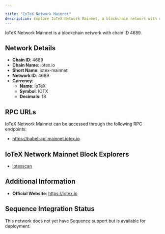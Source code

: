 ```yaml
---

title: "IoTeX Network Mainnet"
description: Explore IoTeX Network Mainnet, a blockchain network with chain ID 4689. Learn about its native currency, IoTeX, and how to interact with the network.
---
```




IoTeX Network Mainnet is a blockchain network with chain ID 4689.

## Network Details

- **Chain ID**: 4689
- **Chain Name**: iotex.io
- **Short Name**: iotex-mainnet
- **Network ID**: 4689
- **Currency**: 
  - **Name**: IoTeX
  - **Symbol**: IOTX
  - **Decimals**: 18

## RPC URLs

IoTeX Network Mainnet can be accessed through the following RPC endpoints:

- https://babel-api.mainnet.iotex.io

## IoTeX Network Mainnet Block Explorers

- [iotexscan](https://iotexscan.io)

## Additional Information

- **Official Website**: https://iotex.io

## Sequence Integration Status

This network does not yet have Sequence support but is available for deployment.
